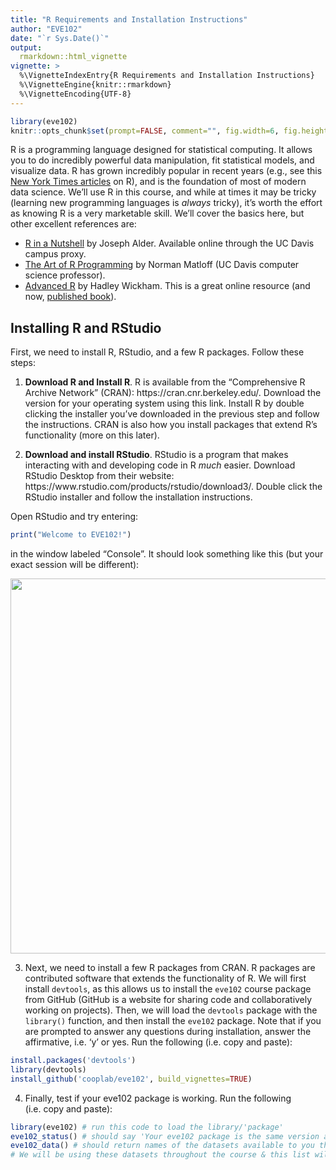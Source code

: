 ```yaml
---
title: "R Requirements and Installation Instructions"
author: "EVE102"
date: "`r Sys.Date()`"
output: 
  rmarkdown::html_vignette
vignette: >
  %\VignetteIndexEntry{R Requirements and Installation Instructions}
  %\VignetteEngine{knitr::rmarkdown}
  %\VignetteEncoding{UTF-8}
---
```


```r
library(eve102)
knitr::opts_chunk$set(prompt=FALSE, comment="", fig.width=6, fig.height=6)
```

R is a programming language designed for statistical computing. It allows you
to do incredibly powerful data manipulation, fit statistical models, and
visualize data. R has grown incredibly popular in recent years (e.g., see this
[New York Times
articles](http://www.nytimes.com/2009/01/07/technology/business-computing/07program.html?pagewanted=all&_r=0)
on R), and is the foundation of most of modern data science. We'll use R in
this course, and while at times it may be tricky (learning new programming
languages is *always* tricky), it's worth the effort as knowing R is a very
marketable skill. We'll cover the basics here, but other excellent references
are:

 - [R in a Nutshell](http://proquest.safaribooksonline.com/book/programming/r/9781449358204) by Joseph Alder. Available online through the UC Davis campus proxy.
 - [The Art of R Programming](http://heather.cs.ucdavis.edu/~matloff/132/NSPpart.pdf) by Norman Matloff (UC Davis computer science professor). 
 - [Advanced R](http://adv-r.had.co.nz) by Hadley Wickham. This is a great online resource (and now, [published book](https://www.amazon.com/dp/1466586966/ref=cm_sw_su_dp?tag=devtools-20)).

## Installing R and RStudio

First, we need to install R, RStudio, and a few R packages. Follow these steps:

1. **Download R and Install R**. R is available from the "Comprehensive R
Archive Network" (CRAN): https://cran.cnr.berkeley.edu/. Download the version
for your operating system using this link. Install R by double clicking the
installer you've downloaded in the previous step and follow the instructions.
CRAN is also how you install packages that extend R's functionality (more on
this later).

2. **Download and install RStudio**. RStudio is a program that makes
interacting with and developing code in R *much* easier. Download RStudio
Desktop from their website:
https://www.rstudio.com/products/rstudio/download3/. Double click the RStudio
installer and follow the installation instructions.

Open RStudio and try entering:

```R
print("Welcome to EVE102!")
```

in the window labeled "Console". It should look something like this (but your
exact session will be different):

<img src="images/rstudio.png" style="width: 600px;"/>

3. Next, we need to install a few R packages from CRAN. R packages are
   contributed software that extends the functionality of R. We will first
   install `devtools`, as this allows us to install the `eve102` course package
   from GitHub (GitHub is a website for sharing code and collaboratively
   working on projects). Then, we will load the `devtools` package with the
   `library()` function, and then install the `eve102` package. Note that if
   you are prompted to answer any questions during installation, answer the
   affirmative, i.e. 'y' or yes. Run the following (i.e. copy and paste):

```R
install.packages('devtools')
library(devtools)
install_github('cooplab/eve102', build_vignettes=TRUE)
```

4. Finally, test if your eve102 package is working. Run the following (i.e. copy and paste):
```R
library(eve102) # run this code to load the library/'package'
eve102_status() # should say 'Your eve102 package is the same version as on GitHub'
eve102_data() # should return names of the datasets available to you through the eve102 package
# We will be using these datasets throughout the course & this list will get updated.
```
